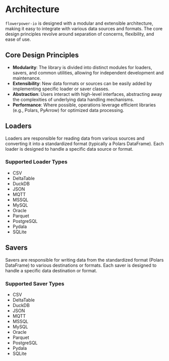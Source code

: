 # Architecture

`flowerpower-io` is designed with a modular and extensible architecture, making it easy to integrate with various data sources and formats. The core design principles revolve around separation of concerns, flexibility, and ease of use.

## Core Design Principles

*   **Modularity**: The library is divided into distinct modules for loaders, savers, and common utilities, allowing for independent development and maintenance.
*   **Extensibility**: New data formats or sources can be easily added by implementing specific loader or saver classes.
*   **Abstraction**: Users interact with high-level interfaces, abstracting away the complexities of underlying data handling mechanisms.
*   **Performance**: Where possible, operations leverage efficient libraries (e.g., Polars, PyArrow) for optimized data processing.

## Loaders

Loaders are responsible for reading data from various sources and converting it into a standardized format (typically a Polars DataFrame). Each loader is designed to handle a specific data source or format.

### Supported Loader Types

*   CSV
*   DeltaTable
*   DuckDB
*   JSON
*   MQTT
*   MSSQL
*   MySQL
*   Oracle
*   Parquet
*   PostgreSQL
*   Pydala
*   SQLite

## Savers

Savers are responsible for writing data from the standardized format (Polars DataFrame) to various destinations or formats. Each saver is designed to handle a specific data destination or format.

### Supported Saver Types

*   CSV
*   DeltaTable
*   DuckDB
*   JSON
*   MQTT
*   MSSQL
*   MySQL
*   Oracle
*   Parquet
*   PostgreSQL
*   Pydala
*   SQLite